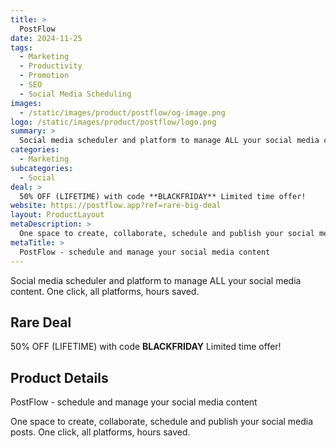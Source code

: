 ```yaml
---
title: >
  PostFlow
date: 2024-11-25
tags:
  - Marketing
  - Productivity
  - Promotion
  - SEO
  - Social Media Scheduling
images:
  - /static/images/product/postflow/og-image.png
logo: /static/images/product/postflow/logo.png
summary: >
  Social media scheduler and platform to manage ALL your social media content. One click, all platforms, hours saved.
categories:
  - Marketing
subcategories:
  - Social
deal: >
  50% OFF (LIFETIME) with code **BLACKFRIDAY** Limited time offer!
website: https://postflow.app?ref=rare-big-deal
layout: ProductLayout
metaDescription: >
  One space to create, collaborate, schedule and publish your social media posts. One click, all platforms, hours saved.
metaTitle: >
  PostFlow - schedule and manage your social media content
---
```

Social media scheduler and platform to manage ALL your social media content. One click, all platforms, hours saved.

## Rare Deal

50% OFF (LIFETIME) with code **BLACKFRIDAY** Limited time offer!

## Product Details
PostFlow - schedule and manage your social media content

One space to create, collaborate, schedule and publish your social media posts. One click, all platforms, hours saved.
